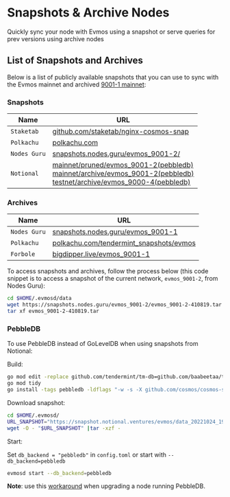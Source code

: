 # Snapshots & Archive Nodes

Quickly sync your node with Evmos using a snapshot or serve queries for prev versions using archive nodes 

## List of Snapshots and Archives

Below is a list of publicly available snapshots that you can use to sync with the Evmos mainnet and
archived [9001-1 mainnet](https://github.com/evmos/mainnet/tree/main/evmos_9001-1):

### Snapshots

| Name        | URL                                                                     |
| -------------|------------------------------------------------------------------------ |
| `Staketab`   | [github.com/staketab/nginx-cosmos-snap](https://github.com/staketab/nginx-cosmos-snap/blob/main/docs/evmos.md) |
| `Polkachu`   | [polkachu.com](https://www.polkachu.com/tendermint_snapshots/evmos)                   |
| `Nodes Guru` | [snapshots.nodes.guru/evmos_9001-2/](https://snapshots.nodes.guru/evmos_9001-2/)                   |
| `Notional`   | [mainnet/pruned/evmos_9001-2(pebbledb)](https://snapshot.notional.ventures/evmos/) <br /> [mainnet/archive/evmos_9001-2(pebbledb)](https://snapshot.notional.ventures/evmos-archive/) <br /> [testnet/archive/evmos_9000-4(pebbledb)](https://snapshot.notional.ventures/evmos-testnet-archive/)                   |

### Archives
<!-- markdown-link-check-disable -->

| Name           | URL                                                                             |
| ---------------|---------------------------------------------------------------------------------|
| `Nodes Guru`   | [snapshots.nodes.guru/evmos_9001-1](https://snapshots.nodes.guru/evmos_9001-1/)                                    |
| `Polkachu`     | [polkachu.com/tendermint_snapshots/evmos](https://www.polkachu.com/tendermint_snapshots/evmos)                           |
| `Forbole`      | [bigdipper.live/evmos_9001-1](https://s3.bigdipper.live.eu-central-1.linodeobjects.com/evmos_9001-1.tar.lz4) |

To access snapshots and archives, follow the process below (this code snippet is to access a snapshot of the current network, `evmos_9001-2`, from Nodes Guru):

```bash
cd $HOME/.evmosd/data
wget https://snapshots.nodes.guru/evmos_9001-2/evmos_9001-2-410819.tar
tar xf evmos_9001-2-410819.tar
```

### PebbleDB

To use PebbleDB instead of GoLevelDB when using snapshots from Notional:

Build:

```bash
go mod edit -replace github.com/tendermint/tm-db=github.com/baabeetaa/tm-db@pebble
go mod tidy
go install -tags pebbledb -ldflags "-w -s -X github.com/cosmos/cosmos-sdk/types.DBBackend=pebbledb" ./...
```

Download snapshot:

```bash
cd $HOME/.evmosd/
URL_SNAPSHOT="https://snapshot.notional.ventures/evmos/data_20221024_193254.tar.gz"
wget -O - "$URL_SNAPSHOT" |tar -xzf -
```

Start:

Set `db_backend = "pebbledb"` in `config.toml` or start with `--db_backend=pebbledb`

```bash
evmosd start --db_backend=pebbledb
```

**Note**: use this [workaround](https://github.com/notional-labs/cosmosia/blob/main/docs/pebbledb.md) when upgrading a node running PebbleDB.